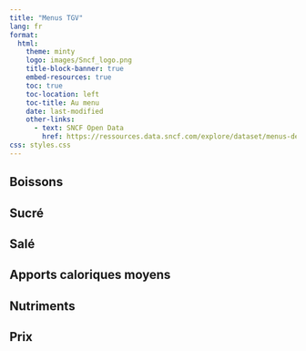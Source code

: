 ```yaml
---
title: "Menus TGV"
lang: fr
format: 
  html:
    theme: minty
    logo: images/Sncf_logo.png
    title-block-banner: true
    embed-resources: true
    toc: true
    toc-location: left
    toc-title: Au menu
    date: last-modified
    other-links:
      - text: SNCF Open Data
        href: https://ressources.data.sncf.com/explore/dataset/menus-des-bars-tgv/information/
css: styles.css
---
```


## Boissons


## Sucré


## Salé


## Apports caloriques moyens


## Nutriments


## Prix